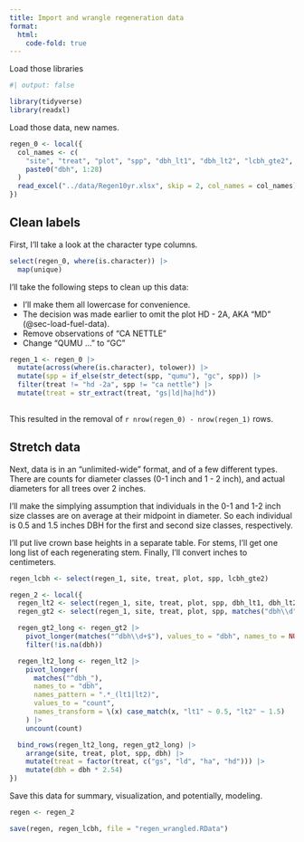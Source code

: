 ```yaml
---
title: Import and wrangle regeneration data
format:
  html:
    code-fold: true
---
```


::: {.content-visible when-format="html"}

Load those libraries

```r
#| output: false

library(tidyverse)
library(readxl)


```

Load those data, new names.

```r

regen_0 <- local({
  col_names <- c(
    "site", "treat", "plot", "spp", "dbh_lt1", "dbh_lt2", "lcbh_gte2",
    paste0("dbh", 1:28)
  )
  read_excel("../data/Regen10yr.xlsx", skip = 2, col_names = col_names)
})

```

## Clean labels

First, I'll take a look at the character type columns. 

```r

select(regen_0, where(is.character)) |>
  map(unique)

```

I'll take the following steps to clean up this data:

- I'll make them all lowercase for convenience.
- The decision was made earlier to omit the plot HD - 2A, AKA "MD"
  (@sec-load-fuel-data).
- Remove observations of "CA NETTLE"
- Change "QUMU ..." to "GC"

```r

regen_1 <- regen_0 |>
  mutate(across(where(is.character), tolower)) |>
  mutate(spp = if_else(str_detect(spp, "qumu"), "gc", spp)) |>
  filter(treat != "hd -2a", spp != "ca nettle") |>
  mutate(treat = str_extract(treat, "gs|ld|ha|hd"))
   
```

This resulted in the removal of `r nrow(regen_0) - nrow(regen_1)` rows.

## Stretch data

Next, data is in an "unlimited-wide" format, and of a few different types. There are
counts for diameter classes (0-1 inch and 1 - 2 inch), and actual diameters for
all trees over 2 inches.

I'll make the simplying assumption that individuals in the 0-1 and 1-2 inch size
classes are on average at their midpoint in diameter. So each individual is 0.5
and 1.5 inches DBH for the first and second size classes, respectively.

I'll put live crown base heights in a separate table. For stems, I'll get one
long list of each regenerating stem. Finally, I'll convert inches to
centimeters.

```r

regen_lcbh <- select(regen_1, site, treat, plot, spp, lcbh_gte2)

regen_2 <- local({
  regen_lt2 <- select(regen_1, site, treat, plot, spp, dbh_lt1, dbh_lt2)
  regen_gt2 <- select(regen_1, site, treat, plot, spp, matches("dbh\\d"))

  regen_gt2_long <- regen_gt2 |>
    pivot_longer(matches("^dbh\\d+$"), values_to = "dbh", names_to = NULL) |>
    filter(!is.na(dbh))

  regen_lt2_long <- regen_lt2 |>
    pivot_longer(
      matches("^dbh_"),
      names_to = "dbh",
      names_pattern = ".*_(lt1|lt2)",
      values_to = "count",
      names_transform = \(x) case_match(x, "lt1" ~ 0.5, "lt2" ~ 1.5)
    ) |>
    uncount(count)

  bind_rows(regen_lt2_long, regen_gt2_long) |>
    arrange(site, treat, plot, spp, dbh) |>
    mutate(treat = factor(treat, c("gs", "ld", "ha", "hd"))) |>
    mutate(dbh = dbh * 2.54)
})

```

Save this data for summary, visualization, and potentially, modeling.

```r

regen <- regen_2

save(regen, regen_lcbh, file = "regen_wrangled.RData")

```

:::
